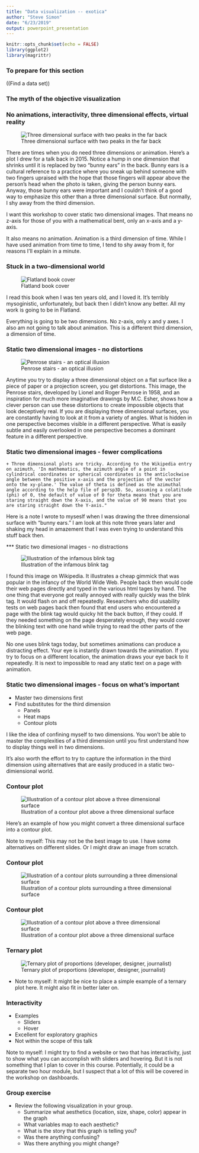 ```yaml
---
title: "Data visualization -- exotica"
author: "Steve Simon"
date: "6/23/2019"
output: powerpoint_presentation
---
```


```r
knitr::opts_chunk$set(echo = FALSE)
library(ggplot2)
library(magrittr)
```

### To prepare for this section

((Find a data set))

### The myth of the objective visualization

### No animations, interactivity, three dimensional effects, virtual reality

![Three dimensional surface with two peaks in the far back](../images/hedging-prior-surface.png)

<div class="notes">

There are times when you do need three dimensions or animation. Here's a plot I drew for a talk back in 2015. Notice a hump in one dimension that shrinks until it is replaced by two "bunny ears" in the back. Bunny ears is a cultural reference to a practice where you sneak up behind someone with two fingers upraised with the hope that those fingers will appear above the person's head when the photo is taken, giving the person bunny ears. Anyway, those bunny ears were important and I couldn't think of a good way to emphasize this other than a three dimensional surface. But normally, I shy away from the third dimension.

I want this workshop to cover static two dimensional images. That means no z-axis for those of you with a mathematical bent, only an x-axis and a y-axis.

It also means no animation. Animation is a third dimension of time. While I have used animation from time to time, I tend to shy away from it, for reasons I'll explain in a minute.

</div>

### Stuck in a two-dimensional world

![Flatland book cover](../images/flatland-book-cover.png)

<div class="notes">

I read this book when I was ten years old, and I loved it. It's terribly mysoginistic, unfortunately, but back then I didn't know any better. All my work is going to be in Flatland.

Everything is going to be two dimensions. No z-axis, only x and y axes. I also am not going to talk about animation. This is a different third dimension, a dimension of time.

</div>

### Static two dimensional images - no distortions

![Penrose stairs - an optical illusion](../images/penrose-stairs.png)

<div class="notes">

Anytime you try to display a three dimensional object on a flat surface like a piece of paper or a projection screen, you get distortions. This image, the Penrose stairs, developed by Lionel and Roger Penrose in 1958, and an inspiration for much more imaginative drawings by M.C. Esher, shows how a clever person can use these distortions to create impossible objects that look deceptively real. If you are displaying three dimensional surfaces, you are constantly having to look at it from a variety of angles. What is hidden in one perspective becomes visible in a different perspective. What is easily subtle and easily overlooked in one perspective becomes a dominant feature in a different perspective.

</div>

### Static two dimensional images - fewer complications

    + Three dimensional plots are tricky. According to the Wikipedia entry on azimuth, 'In mathematics, the azimuth angle of a point in cylindrical coordinates or spherical coordinates is the anticlockwise angle between the positive x-axis and the projection of the vector onto the xy-plane.' The value of theta is defined as the azimuthal angle according to the help file of persp3D. So, assuming a colatitude (phi) of 0, the default of value of 0 for theta means that you are staring straight down the X-axis, and the value of 90 means that you are staring straight down the Y-axis."
  
<div class="notes">

Here is a note I wrote to myseslf when I was drawing the three dimensional surface with "bunny ears." I am look at this note three years later and shaking my head in amazement that I was even trying to understand this stuff back then.

</div>

*** Static two dimesional images - no distractions

![Illustration of the infamous blink tag](../images/blink_tag.gif)

<div class="notes">

I found this image on Wikipedia. It illustrates a cheap gimmick that was popular in the infancy of the World Wide Web. People back then would code their web pages directly and typed in the various html tages by hand. The one thing that everyone got really annoyed with really quickly was the blink tag. It would flash on and off repeatedly. Researchers who did usability tests on web pages back then found that end users who encountered a page with the blink tag would quicky hit the back button, if they could. If they needed something on the page desperately enough, they would cover the blinking text with one hand while trying to read the other parts of the web page.

No one uses blink tags today, but sometimes animations can produce a distracting effect. Your eye is instantly drawn towards the animation. If you try to focus on a different location, the animation draws your eye back to it repeatedly. It is next to impossible to read any static text on a page with animation.

</div>

### Static two dimensional images - focus on what's important

+ Master two dimensions first
+ Find substitutes for the third dimension
  + Panels
  + Heat maps
  + Contour plots

<div class="notes">

I like the idea of confining myself to two dimensions. You won't be able to master the complexities of a third dimension until you first understand how to display things well in two dimensions.

It's also worth the effort to try to capture the information in the third dimension using alternatives that are easily produced in a static two-dimiensional world.

</div>

### Contour plot

![Illustration of a contour plot above a three dimensional surface](../images/contour-plot.png)

<div class="notes">

Here's an example of how you might convert a three dimensional surface into a contour plot.

Note to myself: This may not be the best image to use. I have some alternatives on different slides. Or I might draw an image from scratch.

</div>

### Contour plot

![Illustration of a contour plots surrounding a three dimensional surface](../images/contour-plot-alternate1.png)

### Contour plot

![Illustration of a contour plot above a three dimensional surface](../images/contour-plot-alternate2.png)

### Ternary plot

![Ternary plot of proportions (developer, designer, journalist)](../images/ternary-diagram.png)

<div class="notes">

+ Note to myself: It might be nice to place a simple example of a ternary plot here. It might also fit in better later on.

</div>

### Interactivity

+ Examples
  + Sliders
  + Hover
+ Excellent for exploratory graphics
+ Not within the scope of this talk

<div class="notes">

Note to myself: I might try to find a website or two that has interactivity, just to show what you can accomplish with sliders and hovering. But it is not something that I plan to cover in this course. Potentially, it could be a separate two hour module, but I suspect that a lot of this will be covered in the workshop on dashboards.

</div>

### Group exercise

+ Review the following visualization in your group.
  + Summarize what aesthetics (location, size, shape, color) appear in the graph
  + What variables map to each aesthetic?
  + What is the story that this graph is telling you?
  + Was there anything confusing?
  + Was there anything you might change?


